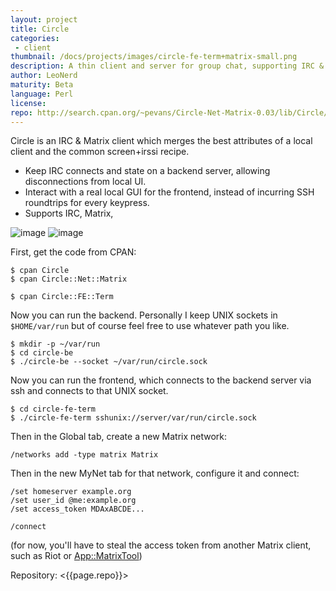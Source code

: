 ```yaml
---
layout: project
title: Circle
categories: 
 - client
thumbnail: /docs/projects/images/circle-fe-term+matrix-small.png
description: A thin client and server for group chat, supporting IRC & Matrix
author: LeoNerd
maturity: Beta
language: Perl
license: 
repo: http://search.cpan.org/~pevans/Circle-Net-Matrix-0.03/lib/Circle/Net/Matrix.pm
---
```


Circle is an IRC & Matrix client which merges the best attributes of a local client and the common screen+irssi recipe.

* Keep IRC connects and state on a backend server, allowing disconnections from local UI.
* Interact with a real local GUI for the frontend, instead of incurring SSH roundtrips for every keypress.
* Supports IRC, Matrix,

![image](http://www.leonerd.org.uk/code/circle/circle-two-fes.png)
![image](/docs/projects/images/circle-fe-term+matrix.png)

First, get the code from CPAN:

```
$ cpan Circle
$ cpan Circle::Net::Matrix

$ cpan Circle::FE::Term
```

Now you can run the backend. Personally I keep UNIX sockets in `$HOME/var/run` but of course feel free to use whatever path you like.

```
$ mkdir -p ~/var/run
$ cd circle-be
$ ./circle-be --socket ~/var/run/circle.sock
```

Now you can run the frontend, which connects to the backend server via ssh and connects to that UNIX socket.

```
$ cd circle-fe-term
$ ./circle-fe-term sshunix://server/var/run/circle.sock
```

Then in the Global tab, create a new Matrix network:

```
/networks add -type matrix Matrix
```

Then in the new MyNet tab for that network, configure it and connect:

```
/set homeserver example.org
/set user_id @me:example.org
/set access_token MDAxABCDE...

/connect
```

(for now, you'll have to steal the access token from another Matrix client, such as Riot or [App::MatrixTool](https://metacpan.org/pod/App::MatrixTool))

Repository: <{{page.repo}}>
